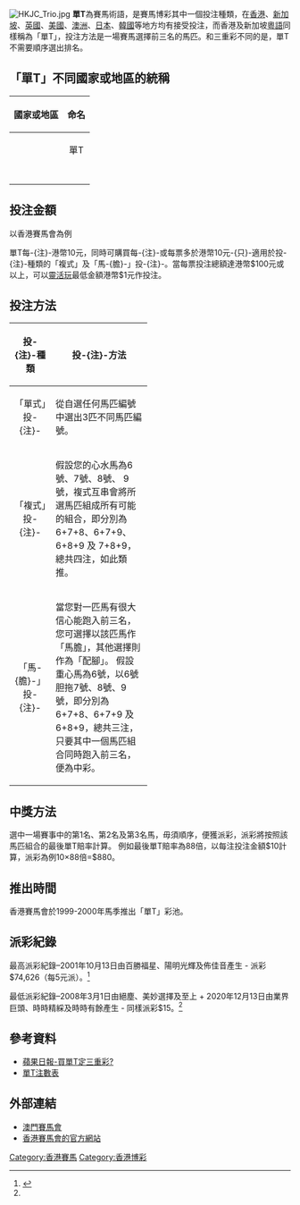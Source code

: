 {{NoteTA
|G1=Country
}}
[[File:HKJC_Trio.jpg|thumb]]
'''單T'''為賽馬術語，是賽馬博彩其中一個投注種類，在[[香港|香港]]、[[新加坡|新加坡]]、[[英國|英國]]、[[美國|美國]]、[[澳洲|澳洲]]、[[日本|日本]]、[[韓國|韓國]]等地方均有接受投注，而香港及新加坡[[粵語|粵語]]同樣稱為「單T」，投注方法是一場賽馬選擇前三名的馬匹。和三重彩不同的是，單T不需要順序選出排名。

==「單T」不同國家或地區的統稱==
{| class="wikitable"
|-
! 國家或地區 !! 命名
|-
| {{HKG}} || rowspan=2 align=center| 單T
|-
| {{SGP}}
|-
| {{GBR}} || {{N/A}}
|-
| {{USA}} || align=center| {{lang|en|Trifecta Box}}
|-
| {{AUS}} || {{N/A}}
|-
| {{JPN}} || align=center| {{lang|ja|3連複}}
|-
| {{KOR}} || align=center| {{lang|ko|삼복승}}
|}

== 投注金額 ==
以香港賽馬會為例

單T每-{注}-港幣10元，同時可購買每-{注}-或每票多於港幣10元-{只}-適用於投-{注}-種類的「複式」及「馬-{膽}-」投-{注}-。當每票投注總額達港幣$100元或以上，可以[[靈活玩|靈活玩]]最低金額港幣$1元作投注。

== 投注方法 ==
{|class="wikitable" width="70%"
|-
!width=10%|'''投-{注}-種類'''!!width=60%|'''投-{注}-方法'''
|-
|align=center|「單式」投-{注}-||從自選任何馬匹編號中選出3匹不同馬匹編號。
|-
|align=center|「複式」投-{注}-||假設您的心水馬為6號、7號、8號、 9號，複式互串會將所選馬匹組成所有可能的組合，即分別為6+7+8、6+7+9、6+8+9 及 7+8+9，總共四注，如此類推。
|-
|align=center|「馬-{膽}-」投-{注}-||當您對一匹馬有很大信心能跑入前三名，您可選擇以該匹馬作「馬膽」，其他選擇則作為「配腳」。
假設重心馬為6號，以6號胆拖7號、8號、9號，即分別為6+7+8、6+7+9 及 6+8+9，總共三注，只要其中一個馬匹組合同時跑入前三名，便為中彩。
|}

== 中獎方法 ==
選中一場賽事中的第1名、第2名及第3名馬，毋須順序，便獲派彩，派彩將按照該馬匹組合的最後單T賠率計算。
例如最後單T賠率為88倍，以每注投注金額$10計算，派彩為例10×88倍=$880。

== 推出時間 ==
香港賽馬會於1999-2000年馬季推出「單T」彩池。

== 派彩紀錄 ==  
最高派彩紀錄–2001年10月13日由百勝福星、陽明光輝及佈佳音產生 - 派彩$74,626（每5元派）。<ref name="oncc_racing">{{cite news|work=東網|title=馬經派彩紀錄|url=http://racing.on.cc/racing/sta/current/rjstai0001x0.html|archive-url=https://web.archive.org/web/20200809134143/http://racing.on.cc/racing/sta/current/rjstai0001x0.html|archive-date=2020-08-09|accessdate=2017-07-17|dead-url=no}}</ref>

最低派彩紀錄–2008年3月1日由絕塵、美妙選擇及至上 + 2020年12月13日由業界巨頭、時時精綵及時時有餘產生 - 同樣派彩$15。<ref name="oncc_racing" />

== 參考資料 ==
{{reflist|30em}}
*[http://hk.racing.nextmedia.com/art_main.php?sec_id=0&art_id=17019295&showdate=20130810 蘋果日報-買單T定三重彩?]{{Wayback|url=http://hk.racing.nextmedia.com/art_main.php?sec_id=0&art_id=17019295&showdate=20130810 |date=20161220102518 }}
*[http://special.hkjc.com/racing/info/ch/betting/guide_chance.asp?cid=OSXXDLC_WIKIPEDIA 單T注數表]{{Wayback|url=http://special.hkjc.com/racing/info/ch/betting/guide_chance.asp?cid=OSXXDLC_WIKIPEDIA |date=20161220083538 }} 

== 外部連結 ==
*[http://www.mjc.mo/race/info/index.php 澳門賽馬會]{{WebCite|url=https://www.webcitation.org/6CNpY0hn7?url=http://www.mjc.mo/race/info/index.php |date=20121123065359 |dateformat=iso }}
*[http://racing.hkjc.com?cid=OSXXDLC_WIKIPEDIA 香港賽馬會的官方網站]{{Wayback|url=http://racing.hkjc.com/?cid=OSXXDLC_WIKIPEDIA |date=20200809134221 }}

[[Category:香港賽馬|Category:香港賽馬]]
[[Category:香港博彩|Category:香港博彩]]